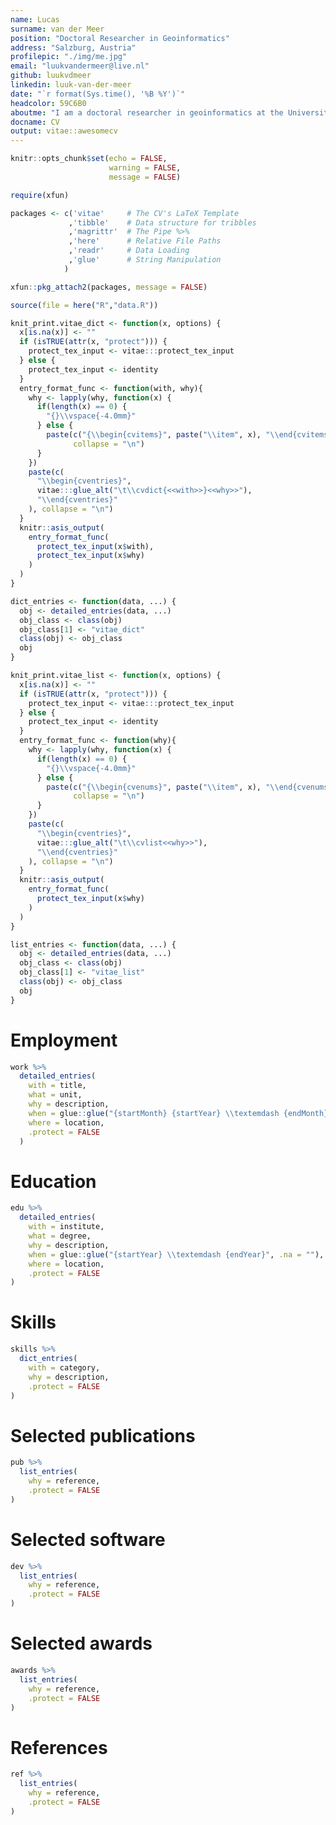 ```yaml
---
name: Lucas
surname: van der Meer
position: "Doctoral Researcher in Geoinformatics"
address: "Salzburg, Austria"
profilepic: "./img/me.jpg"
email: "luukvandermeer@live.nl"
github: luukvdmeer
linkedin: luuk-van-der-meer
date: "`r format(Sys.time(), '%B %Y')`"
headcolor: 59C6B0
aboutme: "I am a doctoral researcher in geoinformatics at the University of Salzburg. I obtained a bachelor degree in Environmental & Infrastructure Planning from the University of Groningen, and a combined master degree in Geospatial Technologies from the universities of Lisbon, Castellon, and Münster. I am particularly interested in the application of geospatial data science to address socio-technical challenges regarding sustainable mobility, transport accessibility and livable cities."
docname: CV
output: vitae::awesomecv
---
```


```r
knitr::opts_chunk$set(echo = FALSE,
                      warning = FALSE,
                      message = FALSE)

require(xfun)

packages <- c('vitae'     # The CV's LaTeX Template
             ,'tibble'    # Data structure for tribbles
             ,'magrittr'  # The Pipe %>%
             ,'here'      # Relative File Paths
             ,'readr'     # Data Loading
             ,'glue'      # String Manipulation
            )

xfun::pkg_attach2(packages, message = FALSE)

source(file = here("R","data.R"))

```

```r
knit_print.vitae_dict <- function(x, options) {
  x[is.na(x)] <- ""
  if (isTRUE(attr(x, "protect"))) {
    protect_tex_input <- vitae:::protect_tex_input
  } else {
    protect_tex_input <- identity
  }
  entry_format_func <- function(with, why){
    why <- lapply(why, function(x) {
      if(length(x) == 0) {
        "{}\\vspace{-4.0mm}"
      } else {
        paste(c("{\\begin{cvitems}", paste("\\item", x), "\\end{cvitems}}"),
              collapse = "\n")
      }
    })
    paste(c(
      "\\begin{cventries}",
      vitae:::glue_alt("\t\\cvdict{<<with>>}<<why>>"),
      "\\end{cventries}"
    ), collapse = "\n")
  }
  knitr::asis_output(
    entry_format_func(
      protect_tex_input(x$with),
      protect_tex_input(x$why)
    )
  )
}

dict_entries <- function(data, ...) {
  obj <- detailed_entries(data, ...)
  obj_class <- class(obj)
  obj_class[1] <- "vitae_dict"
  class(obj) <- obj_class
  obj
}

knit_print.vitae_list <- function(x, options) {
  x[is.na(x)] <- ""
  if (isTRUE(attr(x, "protect"))) {
    protect_tex_input <- vitae:::protect_tex_input
  } else {
    protect_tex_input <- identity
  }
  entry_format_func <- function(why){
    why <- lapply(why, function(x) {
      if(length(x) == 0) {
        "{}\\vspace{-4.0mm}"
      } else {
        paste(c("{\\begin{cvenums}", paste("\\item", x), "\\end{cvenums}}"),
              collapse = "\n")
      }
    })
    paste(c(
      "\\begin{cventries}",
      vitae:::glue_alt("\t\\cvlist<<why>>"),
      "\\end{cventries}"
    ), collapse = "\n")
  }
  knitr::asis_output(
    entry_format_func(
      protect_tex_input(x$why)
    )
  )
}

list_entries <- function(data, ...) {
  obj <- detailed_entries(data, ...)
  obj_class <- class(obj)
  obj_class[1] <- "vitae_list"
  class(obj) <- obj_class
  obj
}

```

# Employment

```r

work %>%
  detailed_entries(
    with = title,
    what = unit,
    why = description,
    when = glue::glue("{startMonth} {startYear} \\textemdash {endMonth} {endYear}",.na = ""),
    where = location,
    .protect = FALSE
  )

```

# Education

```r

edu %>%
  detailed_entries(
    with = institute,
    what = degree,
    why = description,
    when = glue::glue("{startYear} \\textemdash {endYear}", .na = ""),
    where = location,
    .protect = FALSE
)
```

# Skills

```r

skills %>%
  dict_entries(
    with = category,
    why = description,
    .protect = FALSE
)
```

# Selected publications

```r

pub %>%
  list_entries(
    why = reference,
    .protect = FALSE
)

```

# Selected software

```r

dev %>%
  list_entries(
    why = reference,
    .protect = FALSE
)

```

\pagebreak

# Selected awards

```r

awards %>%
  list_entries(
    why = reference,
    .protect = FALSE
)

```

# References

```r

ref %>%
  list_entries(
    why = reference,
    .protect = FALSE
)

```